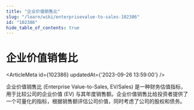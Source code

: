 ```yaml
---
title: "企业价值销售比"
slug: "/learn/wiki/enterprisevalue-to-sales-102386"
id: "102386"
hide_table_of_contents: true
---
```



# 企业价值销售比

<ArticleMeta id={102386} updatedAt={'2023-09-26 13:59:00'} />
<div className='border-solid border-b border-t-0 my-4 border-[var(--ifm-color-gray-300)]' />

企业价值销售比 (Enterprise Value-to-Sales, EV/Sales) 是一种财务估值指标，用于比较公司的企业价值 (EV) 与其年度销售额。企业价值销售比给投资者提供了一个可量化的指标，根据销售额评估公司价值，同时考虑了公司的股权和债务。
